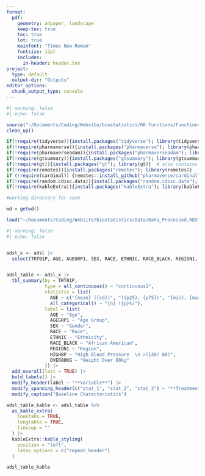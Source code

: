 ```yaml
---
format:
  pdf:
    geometry: a4paper, landscape
    keep-tex: true
    toc: true
    lot: true
    mainfont: "Times New Roman"
    fontsize: 12pt
    includes:
      in-header: header.tex
project:
  type: default
  output-dir: "Outputs"
editor_options: 
  chunk_output_type: console
---
```

```{=latex}
\thispagestyle{empty}
\begin{center}
\vspace*{2cm}
\includegraphics[width=0.3\textwidth]{images/logo.png}

\vspace{1cm}
{\LARGE \textbf{Baseline Characteristics Table}}

\vspace{0.5cm}
{\large Generated with R and Quarto}

\vfill
\end{center}
\newpage
```


```r
#| warning: false
#| echo: false

source("~/Documents/Coding/Website/biostatistics/00 Functions/Functions.R")
clean_up()

if(!require(tidyverse)){install.packages("tidyverse"); library(tidyverse)}
if(!require(pharmaverse)){install.packages("pharmaverse"); library(pharmaverse)}
if(!require(pharmaverseadam)){install.packages("pharmaverseadam"); library(pharmaverseadam)}
if(!require(gtsummary)){install.packages("gtsummary"); library(gtsummary)}
if(!require(gt)){install.packages("gt"); library(gt)}  # also contains OfficeR
if(!require(remotes)){install.packages("remotes"); library(remotes)}
if (!require(cardinal)) {remotes::install_github("pharmaverse/cardinal"); library(cardinal)}
if(!require(random.cdisc.data)){install.packages("random.cdisc.data"); library(random.cdisc.data)}
if(!require(kableExtra)){install.packages("kableExtra"); library(kableExtra)}

#working directory for save

wd = getwd()

load("~/Documents/Coding/Website/biostatistics/Data/Data_Processed.RDS")
```

\newpage

```r
#| warning: false
#| echo: false


adsl_x <- adsl |> 
  select(TRT01P, AGE, AGEGRP1, SEX, RACE, ETHNIC, RACE_BLACK, REGION1, HIGHBP, OVER80KG)


adsl_table <- adsl_x |> 
  tbl_summary(by = TRT01P,
              type = all_continuous() ~ "continuous2",
              statistic = list(
                AGE ~ c("{mean} ({sd})", "({p25}, {p75})", "{min}, {max}"),
                all_categorical() ~ "{n} ({p}%)"),
              label = list(
                AGE ~ "Age",
                AGEGRP1 ~ "Age Group",
                SEX ~ "Gender",
                RACE ~ "Race", 
                ETHNIC ~ "Ethnicity",
                RACE_BLACK ~ "African American",
                REGION1 ~ "Region",
                HIGHBP ~ "High Blood Pressure  \n >(130/ 80)",
                OVER80KG ~ "Weight Over 80kg"
              )) |>
  add_overall(last = TRUE) |> 
  bold_labels() |>   
  modify_header(label ~ "**Variable**") |> 
  modify_spanning_header(c("stat_1", "stat_2", "stat_3") ~ "**Treatment Received**")  |> 
  modify_caption("Baseline Characteristics")

adsl_table_kable <- adsl_table %>% 
  as_kable_extra(
    booktabs = TRUE,
    longtable = TRUE,
    linesep = ""
  ) |>
  kableExtra::kable_styling(
    position = "left",
    latex_options = c("repeat_header")
  )

adsl_table_kable

```
